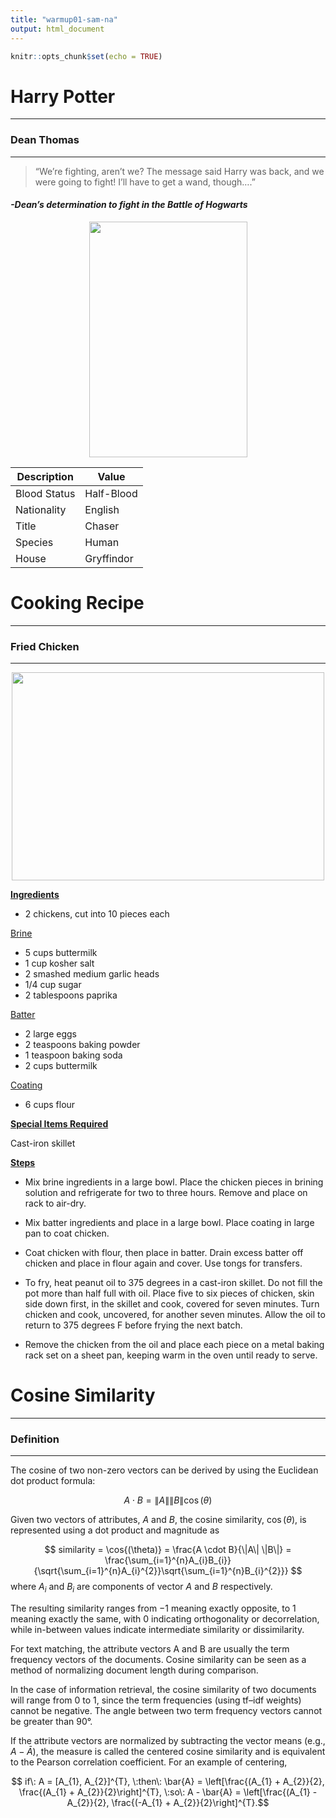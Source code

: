 ```yaml
---
title: "warmup01-sam-na"
output: html_document
---
```


```r
knitr::opts_chunk$set(echo = TRUE)
```

# <b>Harry Potter</b>

---

###           Dean Thomas

---
> "We're fighting, aren't we? The message said Harry was back, and we were going to fight! I'll have to get a wand, though...."

#### <i>-Dean's determination to fight in the Battle of Hogwarts</i>

<p align="center">
  <img width="253" height="377" src="https://vignette.wikia.nocookie.net/harrypotter/images/1/1e/HPDH2-1500.jpg/revision/latest/scale-to-width-down/335?cb=20180204001353">
</p>


Description | Value
---|---
Blood Status | Half-Blood
Nationality | English
Title | Chaser
Species | Human
House | Gryffindor

# <b>Cooking Recipe</b>

___

### Fried Chicken

___

<p align="center">
  <img width="500" height="333" src="https://smittenkitchendotcom.files.wordpress.com/2015/05/fried-chicken1.jpg?w=500">
</p>

<b><u> Ingredients </u></b>

* 2 chickens, cut into 10 pieces each

<u>Brine</u>

* 5 cups buttermilk
* 1 cup kosher salt
* 2 smashed medium garlic heads 
* 1/4 cup sugar
* 2 tablespoons paprika

<u>Batter</u>

* 2 large eggs
* 2 teaspoons baking powder
* 1 teaspoon baking soda
* 2 cups buttermilk

<u>Coating</u>

* 6 cups flour

<b><u> Special Items Required </u></b>

Cast-iron skillet

<b><u> Steps </U></b>

+ Mix brine ingredients in a large bowl. Place the chicken pieces in brining solution and refrigerate for two to three hours. Remove and place on rack to air-dry.

+ Mix batter ingredients and place in a large bowl. Place coating in large pan to coat chicken.

+ Coat chicken with flour, then place in batter. Drain excess batter off chicken and place in flour again and cover. Use tongs for transfers.

+ To fry, heat peanut oil to 375 degrees in a cast-iron skillet. Do not fill the pot more than half full with oil. Place five to six pieces of chicken, skin side down first, in the skillet and cook, covered for seven minutes. Turn chicken and cook, uncovered, for another seven minutes. Allow the oil to return to 375 degrees F before frying the next batch.

+ Remove the chicken from the oil and place each piece on a metal baking rack set on a sheet pan, keeping warm in the oven until ready to serve.

# <b> Cosine Similarity </b>

***

### <b>Definition </b>

***

The cosine of two non-zero vectors can be derived by using the Euclidean dot product formula:

$$ A \cdot B = \|A\| \|B\|\cos{(\theta)} $$

Given two vectors of attributes, $A$ and $B$, the cosine similarity, $\cos{(\theta)}$, is represented using a dot product and magnitude as

$$ similarity = \cos{(\theta)} = \frac{A \cdot B}{\|A\| \|B\|} = \frac{\sum_{i=1}^{n}A_{i}B_{i}}{\sqrt{\sum_{i=1}^{n}A_{i}^{2}}\sqrt{\sum_{i=1}^{n}B_{i}^{2}}} $$
where $A_{i}$ and $B_{i}$ are components of vector $A$ and $B$ respectively.

The resulting similarity ranges from −1 meaning exactly opposite, to 1 meaning exactly the same, with 0 indicating orthogonality or decorrelation, while in-between values indicate intermediate similarity or dissimilarity.

For text matching, the attribute vectors A and B are usually the term frequency vectors of the documents. Cosine similarity can be seen as a method of normalizing document length during comparison.

In the case of information retrieval, the cosine similarity of two documents will range from 0 to 1, since the term frequencies (using tf–idf weights) cannot be negative. The angle between two term frequency vectors cannot be greater than 90°.

If the attribute vectors are normalized by subtracting the vector means (e.g., $A - \bar{A}$), the measure is called the centered cosine similarity and is equivalent to the Pearson correlation coefficient. For an example of centering, 

$$ if\: A = [A_{1}, A_{2}]^{T}, \:then\: \bar{A} = \left[\frac{(A_{1} + A_{2}}{2}, \frac{(A_{1} + A_{2}}{2}\right]^{T}, \:so\: A - \bar{A} = \left[\frac{(A_{1} - A_{2}}{2}, \frac{(-A_{1} + A_{2}}{2}\right]^{T}.$$